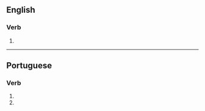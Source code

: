 ==English==

===Verb===
{{head|en|verb form}}

# {{en-third-person singular of|solubilize}}

----

==Portuguese==

===Verb===
{{head|pt|verb form}}

# {{inflection of|solubilizar||2|s|pres|subj|lang=pt}}
# {{inflection of|solubilizar||2|s|negative|impr|lang=pt}}